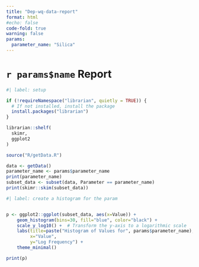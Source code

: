 ```yaml
---
title: "Dep-wq-data-report"
format: html
#echo: false
code-fold: true
warning: false
params: 
  parameter_name: "Silica"
---
```


# `r params$name` Report

```R
#| label: setup

if (!requireNamespace("librarian", quietly = TRUE)) {
  # If not installed, install the package
  install.packages("librarian")
}

librarian::shelf(
  skimr,
  ggplot2
)

source("R/getData.R")
```

```R
data <- getData()
parameter_name <- params$parameter_name
print(parameter_name)
subset_data <- subset(data, Parameter == parameter_name)
print(skimr::skim(subset_data))

```
```R
#| label: create a histogram for the param


p <- ggplot2::ggplot(subset_data, aes(x=Value)) +
    geom_histogram(bins=30, fill="blue", color="black") +
    scale_y_log10() +  # Transform the y-axis to a logarithmic scale
    labs(title=paste("Histogram of Values for", params$parameter_name),
         x="Value",
         y="Log Frequency") +
    theme_minimal()

print(p)

```
